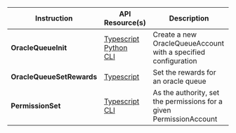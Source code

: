 
<table>
  <thead>
    <tr>
      <th>Instruction</th>
      <th>API Resource(s)</th>
      <th>Description</th>
    </tr>
  </thead>
  <tbody>
    <tr>
      <td>
        <b>OracleQueueInit</b>
      </td>
      <td>
        <a className="nowrap" href="/api/ts/classes/OracleQueueAccount#create">
          <SiTypescript className="devicons__nowrap" /> Typescript
        </a>
        <br />
        <a
          className="nowrap"
          href="/api/py/oraclequeue#oraclequeueinitparams-objects"
        >
          <SiPython className="devicons__nowrap" /> Python
        </a>
        <br />
        <a className="nowrap" href="/api/cli/queue#sbv2-queuecreate">
          <SiPowershell className="devicons__nowrap" /> CLI
        </a>
      </td>
      <td>
        <Typography>
          Create a new OracleQueueAccount with a specified configuration
        </Typography>
      </td>
    </tr>
    <tr>
      <td>
        <b>OracleQueueSetRewards</b>
      </td>
      <td>
        <a
          className="nowrap"
          href="/api/ts/classes/OracleQueueAccount#setrewards"
        >
          <SiTypescript className="devicons__nowrap" /> Typescript
        </a>
      </td>
      <td>
        <Typography>Set the rewards for an oracle queue</Typography>
      </td>
    </tr>
    <tr>
      <td>
        <b>PermissionSet</b>
      </td>
      <td>
        <a className="nowrap" href="/api/ts/classes/PermissionAccount#set">
          <SiTypescript className="devicons__nowrap" /> Typescript
        </a>
        <br />
        <a
          className="nowrap"
          href="/api/cli/queue#sbv2-queuepermitaggregator-aggregatorkey"
        >
          <SiPowershell className="devicons__nowrap" /> CLI
        </a>
      </td>
      <td>
        <Typography>
          As the authority, set the permissions for a given PermissionAccount
        </Typography>
      </td>
    </tr>
  </tbody>
</table>
